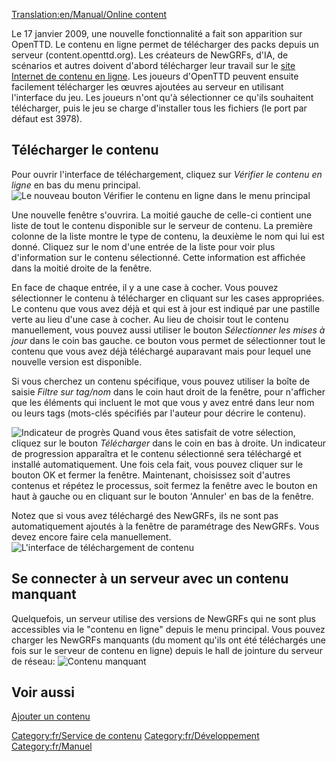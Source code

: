 [[Translation:en/Manual/Online content]]

{{fr/Table des matières}}
{{fr/Disponibilité|0.7}}

Le 17 janvier 2009, une nouvelle fonctionnalité a fait son apparition sur OpenTTD. Le contenu en ligne permet de télécharger des packs depuis un serveur (content.openttd.org). Les créateurs de NewGRFs, d'IA, de scénarios et autres doivent d'abord télécharger leur travail sur le [http://content.openttd.org/ site Internet de contenu en ligne]. Les joueurs d'OpenTTD peuvent ensuite facilement télécharger les œuvres ajoutées au serveur en utilisant l'interface du jeu. Les joueurs n'ont qu'à sélectionner ce qu'ils souhaitent télécharger, puis le jeu se charge d'installer tous les fichiers (le port par défaut est 3978).

==Télécharger le contenu==
Pour ouvrir l'interface de téléchargement, cliquez sur ''Vérifier le contenu en ligne'' en bas du menu principal.
[[File:en/MainMenu CheckOnlineContent.png|center|frame|Le nouveau bouton Vérifier le contenu en ligne dans le menu principal]]

Une nouvelle fenêtre s'ouvrira. La moitié gauche de celle-ci contient une liste de tout le contenu disponible sur le serveur de contenu. La première colonne de la liste montre le type de contenu, la deuxième le nom qui lui est donné. Cliquez sur le nom d'une entrée de la liste pour voir plus d'information sur le contenu sélectionné. Cette information est affichée dans la moitié droite de la fenêtre.

En face de chaque entrée, il y a une case à cocher. Vous pouvez sélectionner le contenu à télécharger en cliquant sur les cases appropriées. Le contenu que vous avez déjà et qui est à jour est indiqué par une pastille verte au lieu d'une case à cocher.
Au lieu de choisir tout le contenu manuellement, vous pouvez aussi utiliser le bouton ''Sélectionner les mises à jour'' dans le coin bas gauche. ce bouton vous permet de sélectionner tout le contenu que vous avez déjà téléchargé auparavant mais pour lequel une nouvelle version est disponible.

Si vous cherchez un contenu spécifique, vous pouvez utiliser la boîte de saisie ''Filtre sur tag/nom'' dans le coin haut droit de la fenêtre, pour n'afficher que les éléments qui incluent le mot que vous y avez entré dans leur nom ou leurs tags (mots-clés spécifiés par l'auteur pour décrire le contenu).

[[File:en/ContentDownloading Progress.png|left|frame|Indicateur de progrès]]
Quand vous êtes satisfait de votre sélection, cliquez sur le bouton ''Télécharger'' dans le coin en bas à droite. Un indicateur de progression apparaîtra et le contenu sélectionné sera téléchargé et installé automatiquement. Une fois cela fait, vous pouvez cliquer sur le bouton OK et fermer la fenêtre. Maintenant, choisissez soit d'autres contenus et répétez le processus, soit fermez la fenêtre avec le bouton en haut à gauche ou en cliquant sur le bouton 'Annuler' en bas de la fenêtre.

Notez que si vous avez téléchargé des NewGRFs, ils ne sont pas automatiquement ajoutés à la fenêtre de paramétrage des NewGRFs. Vous devez encore faire cela manuellement.
[[File:en/ContentDownloading2.png|center|frame|L'interface de téléchargement de contenu]]

==Se connecter à un serveur avec un contenu manquant==
Quelquefois, un serveur utilise des versions de NewGRFs qui ne sont plus accessibles via le "contenu en ligne" depuis le menu principal. Vous pouvez charger les NewGRFs manquants (du moment qu'ils ont été téléchargés une fois sur le serveur de contenu en ligne) depuis le hall de jointure du serveur de réseau:
[[File:en/server join bananas.png|center|frame|Contenu manquant]]

==Voir aussi==
[[fr/Manual/Service de contenu|Ajouter un contenu]]

[[Category:fr/Service de contenu]]
[[Category:fr/Développement]]
[[Category:fr/Manuel]]